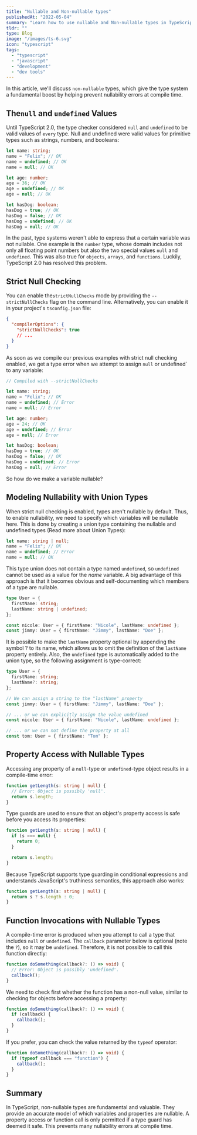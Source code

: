 ```yaml
---
title: "Nullable and Non-nullable types"
publishedAt: "2022-05-04"
summary: "Learn how to use nullable and Non-nullable types in TypeScript"
tldr: ""
type: Blog
image: "/images/ts-6.svg"
icon: "typescript"
tags:
  - "typescript"
  - "javascript"
  - "development"
  - "dev tools"
---
```


In this article, we'll discuss `non-nullable` types, which give the type system a fundamental boost by helping prevent nullability errors at compile time.

## The`null` and `undefined` Values

Until TypeScript 2.0, the type checker considered `null` and `undefined` to be valid values of `every` type. Null and undefined were valid values for primitive types such as strings, numbers, and booleans:

```ts
let name: string;
name = "Felix"; // OK
name = undefined; // OK
name = null; // OK

let age: number;
age = 36; // OK
age = undefined; // OK
age = null; // OK

let hasDog: boolean;
hasDog = true; // OK
hasDog = false; // OK
hasDog = undefined; // OK
hasDog = null; // OK
```

In the past, type systems weren't able to express that a certain variable was not nullable. One example is the `number` type, whose domain includes not only all floating point numbers but also the two special values `null` and `undefined`. This was also true for `objects`, `arrays`, and `functions`. Luckily, TypeScript 2.0 has resolved this problem.

## Strict Null Checking

You can enable the`strictNullChecks` mode by providing the `--strictNullChecks` flag on the command line. Alternatively, you can enable it in your project's `tsconfig.json` file:

```json
{
  "compilerOptions": {
    "strictNullChecks": true
    // ...
  }
}
```

As soon as we compile our previous examples with strict null checking enabled, we get a type error when we attempt to assign `null` or undefined` to any variable:

```ts
// Compiled with --strictNullChecks

let name: string;
name = "Felix"; // OK
name = undefined; // Error
name = null; // Error

let age: number;
age = 24; // OK
age = undefined; // Error
age = null; // Error

let hasDog: boolean;
hasDog = true; // OK
hasDog = false; // OK
hasDog = undefined; // Error
hasDog = null; // Error
```

So how do we make a variable nullable?

## Modeling Nullability with Union Types

When strict null checking is enabled, types aren't nullable by default. Thus, to enable nullability, we need to specify which variables will be nullable here. This is done by creating a union type containing the nullable and undefined types (Read more about <Link href="/posts/typescript/06-non-nullable-types">Union Types</Link>):

```ts
let name: string | null;
name = "Felix"; // OK
name = undefined; // Error
name = null; // OK
```

This type union does not contain a type named `undefined`, so `undefined` cannot be used as a value for the _name_ variable. A big advantage of this approach is that it becomes obvious and self-documenting which members of a type are nullable.

```ts
type User = {
  firstName: string;
  lastName: string | undefined;
};

const nicole: User = { firstName: "Nicole", lastName: undefined };
const jimmy: User = { firstName: "Jimmy", lastName: "Doe" };
```

It is possible to make the `lastName` property optional by appending the symbol ? to its name, which allows us to omit the definition of the `lastName` property entirely. Also, the `undefined` type is automatically added to the union type, so the following assignment is type-correct:

```ts
type User = {
  firstName: string;
  lastName?: string;
};

// We can assign a string to the "lastName" property
const jimmy: User = { firstName: "Jimmy", lastName: "Doe" };

// ... or we can explicitly assign the value undefined
const nicole: User = { firstName: "Nicole", lastName: undefined };

// ... or we can not define the property at all
const tom: User = { firstName: "Tom" };
```

## Property Access with Nullable Types

Accessing any property of a `null`-type or `undefined`-type object results in a compile-time error:

```ts
function getLength(s: string | null) {
  // Error: Object is possibly 'null'.
  return s.length;
}
```

Type guards are used to ensure that an object's property access is safe before you access its properties:

```ts
function getLength(s: string | null) {
  if (s === null) {
    return 0;
  }

  return s.length;
}
```

Because TypeScript supports type guarding in conditional expressions and understands JavaScript's truthiness semantics, this approach also works:

```ts
function getLength(s: string | null) {
  return s ? s.length : 0;
}
```

## Function Invocations with Nullable Types

A compile-time error is produced when you attempt to call a type that includes `null` or `undefined`. The `callback` parameter below is optional (note the `?`), so it may be `undefined`. Therefore, it is not possible to call this function directly:

```ts
function doSomething(callback?: () => void) {
  // Error: Object is possibly 'undefined'.
  callback();
}
```

We need to check first whether the function has a non-null value, similar to checking for objects before accessing a property:

```ts
function doSomething(callback?: () => void) {
  if (callback) {
    callback();
  }
}
```

If you prefer, you can check the value returned by the `typeof` operator:

```ts
function doSomething(callback?: () => void) {
  if (typeof callback === "function") {
    callback();
  }
}
```

## Summary

In TypeScript, non-nullable types are fundamental and valuable. They provide an accurate model of which variables and properties are nullable. A property access or function call is only permitted if a type guard has deemed it safe. This prevents many nullability errors at compile time.
